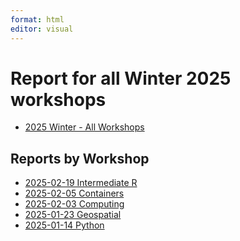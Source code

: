 ```yaml
---
format: html
editor: visual
---
```


# Report for all Winter 2025 workshops

-   [2025 Winter - All Workshops](2025-winter-all.html)

## Reports by Workshop

-   [2025-02-19 Intermediate R](2025-02-19-winter-intermediater.html)
-   [2025-02-05 Containers](2025-01-15-winter-containers.html)
-   [2025-02-03 Computing](2025-02-03-winter-computing.html)
-   [2025-01-23 Geospatial](2025-01-23-winter-geospatial.html)
-   [2025-01-14 Python](2025-01-14-winter-python.html)

